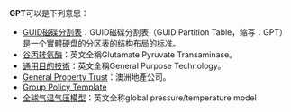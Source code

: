 '''GPT'''可以是下列意思：
* [[GUID磁碟分割表|GUID磁碟分割表]]：GUID磁碟分割表（GUID Partition Table，缩写：GPT）是一个實體硬盘的分区表的结构布局的标准。
* [[谷丙转氨酶|谷丙转氨酶]]：英文全稱Glutamate Pyruvate Transaminase。
* [[通用目的技術|通用目的技術]]：英文全稱General Purpose Technology。
* [[General_Property_Trust|General Property Trust]]：澳洲地產公司。
* [[Group_Policy_Template|Group Policy Template]]
* [[全球气温气压模型|全球气温气压模型]]：英文全称global pressure/temperature model

{{disambig|cat=三字拉丁字母縮寫消歧義}}
